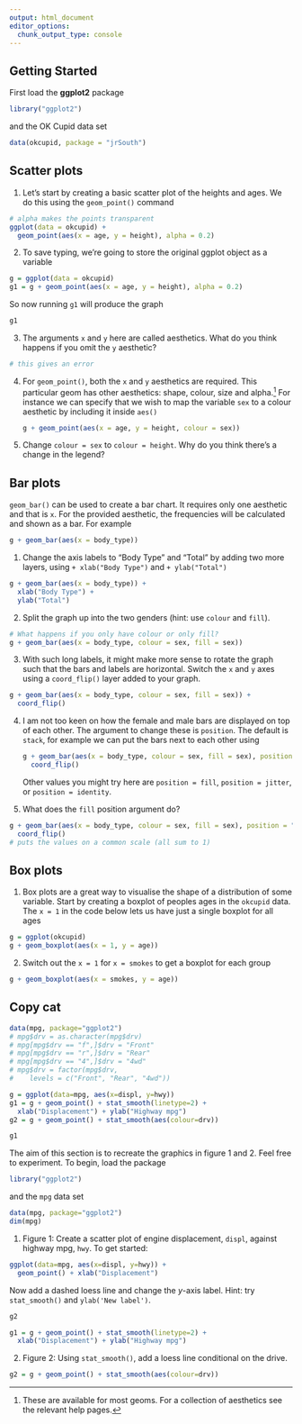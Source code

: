 ```yaml
---
output: html_document
editor_options: 
  chunk_output_type: console
---
```

## Getting Started

First load the __ggplot2__ package
```r
library("ggplot2")
```
and the OK Cupid data set
```r
data(okcupid, package = "jrSouth")
```

## Scatter plots

1. Let's start by creating a basic scatter plot of the heights and ages. We do this using the `geom_point()` command

```r
# alpha makes the points transparent
ggplot(data = okcupid) + 
  geom_point(aes(x = age, y = height), alpha = 0.2)
```

2. To save typing, we're going to store the original ggplot object as a variable

```r
g = ggplot(data = okcupid)
g1 = g + geom_point(aes(x = age, y = height), alpha = 0.2)
```

So now running `g1` will produce the graph
```r
g1
```

3. The arguments `x` and `y` here are called aesthetics. What do you think happens if you omit the `y` aesthetic?

```r
# this gives an error
```

4. For `geom_point()`, both the `x` and `y` aesthetics are required. This particular geom has other aesthetics: shape, colour, size and alpha.^[These are available for most geoms. For a collection of aesthetics see the relevant help pages.]  For instance we can specify that we wish to map the variable `sex` to a colour aesthetic by including it inside `aes()`

    ```r
    g + geom_point(aes(x = age, y = height, colour = sex))
    ```

5. Change `colour = sex` to `colour = height`. Why do you think there's a change in the legend?

## Bar plots

`geom_bar()` can be used to create a bar chart. It requires only one aesthetic and that is `x`. For the provided aesthetic, the frequencies will be calculated and shown as a bar. For example

```r
g + geom_bar(aes(x = body_type))
```

1. Change the axis labels to "Body Type" and "Total" by adding two more layers, 
using `+ xlab("Body Type")` and `+ ylab("Total")`

```r
g + geom_bar(aes(x = body_type)) + 
  xlab("Body Type") + 
  ylab("Total")
```

2. Split the graph up into the two genders (hint: use `colour` and `fill`). 

```r
# What happens if you only have colour or only fill?
g + geom_bar(aes(x = body_type, colour = sex, fill = sex))
```

3. With such long labels, it might make more sense to rotate the graph such that the bars and labels are horizontal. Switch the `x` and `y` axes using a `coord_flip()` layer added to your graph.

```r
g + geom_bar(aes(x = body_type, colour = sex, fill = sex)) + 
  coord_flip()
```

4. I am not too keen on how the female and male bars are displayed on top of each other. The argument to change these is `position`.  The default is `stack`, for example we can put the bars next to each other using 

    ```r
    g + geom_bar(aes(x = body_type, colour = sex, fill = sex), position = "dodge") + 
      coord_flip()
    ```

    Other values you might try here are `position = fill`, `position = jitter`, or `position = identity`. 

5. What does the `fill` position argument do?

```r
g + geom_bar(aes(x = body_type, colour = sex, fill = sex), position = "fill") + 
  coord_flip()
# puts the values on a common scale (all sum to 1)
```

## Box plots

1. Box plots are a great way to visualise the shape of a distribution of some variable. Start by creating a boxplot of peoples ages in the `okcupid` data. The `x = 1` in the code below lets us have just a single boxplot for all ages 

```r
g = ggplot(okcupid) 
g + geom_boxplot(aes(x = 1, y = age))
```

2. Switch out the `x = 1` for `x = smokes` to get a boxplot for each group

```r
g + geom_boxplot(aes(x = smokes, y = age))
```

## Copy cat


```r
data(mpg, package="ggplot2")
# mpg$drv = as.character(mpg$drv)
# mpg[mpg$drv == "f",]$drv = "Front"
# mpg[mpg$drv == "r",]$drv = "Rear"
# mpg[mpg$drv == "4",]$drv = "4wd"
# mpg$drv = factor(mpg$drv,
#    levels = c("Front", "Rear", "4wd"))

g = ggplot(data=mpg, aes(x=displ, y=hwy))
g1 = g + geom_point() + stat_smooth(linetype=2) +
  xlab("Displacement") + ylab("Highway mpg")
g2 = g + geom_point() + stat_smooth(aes(colour=drv))
```

```r
g1
```


The aim of this section is to recreate the graphics in figure 1 and 2. Feel free to experiment. To begin, load the package

```r
library("ggplot2")
```

\noindent and the `mpg` data set

```r
data(mpg, package="ggplot2")
dim(mpg)
```

1) Figure 1: Create a scatter plot of engine displacement,
  `displ`, against highway mpg, `hwy`. To get started:

```r
ggplot(data=mpg, aes(x=displ, y=hwy)) +
  geom_point() + xlab("Displacement")
```

Now add a dashed loess line and change the $y$-axis label.
Hint: try `stat_smooth()` and `ylab('New label')`.


```r
g2
```
```r
g1 = g + geom_point() + stat_smooth(linetype=2) +
  xlab("Displacement") + ylab("Highway mpg")
```
2) Figure 2: Using `stat_smooth()`, add a loess line conditional
  on the drive.
  
```r
g2 = g + geom_point() + stat_smooth(aes(colour=drv))
```

